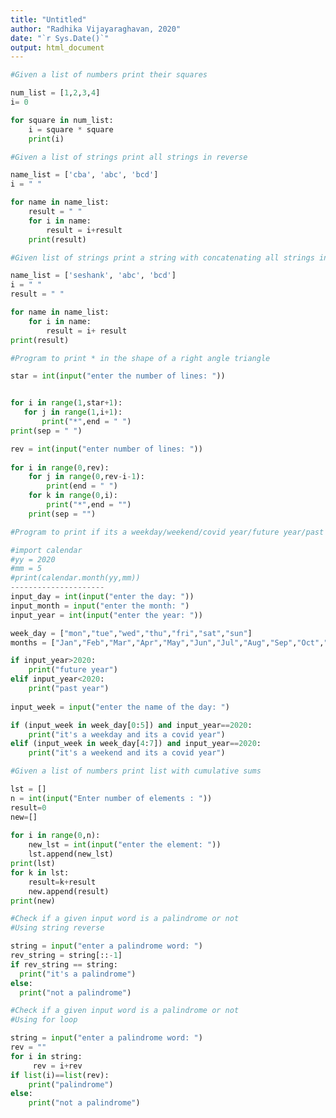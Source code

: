 ```yaml
---
title: "Untitled"
author: "Radhika Vijayaraghavan, 2020"
date: "`r Sys.Date()`"
output: html_document
---
```


```python
#Given a list of numbers print their squares

num_list = [1,2,3,4]
i= 0

for square in num_list:
    i = square * square
    print(i)


```

```python
#Given a list of strings print all strings in reverse

name_list = ['cba', 'abc', 'bcd']
i = " "

for name in name_list:
    result = " "
    for i in name:
        result = i+result
    print(result)

```


```python
#Given list of strings print a string with concatenating all strings in reverse from behind

name_list = ['seshank', 'abc', 'bcd']
i = " "
result = " "

for name in name_list:
    for i in name:
        result = i+ result
print(result)

```


```python
#Program to print * in the shape of a right angle triangle

star = int(input("enter the number of lines: "))


for i in range(1,star+1):
   for j in range(1,i+1):
       print("*",end = " ")
print(sep = " ") 


```


```python
rev = int(input("enter number of lines: "))
          
for i in range(0,rev):
    for j in range(0,rev-i-1):
        print(end = " ")
    for k in range(0,i):
        print("*",end = "")
    print(sep = "")


```


```python
#Program to print if its a weekday/weekend/covid year/future year/past year

#import calendar
#yy = 2020
#mm = 5
#print(calendar.month(yy,mm))
---------------------   
input_day = int(input("enter the day: "))
input_month = input("enter the month: ")
input_year = int(input("enter the year: "))

week_day = ["mon","tue","wed","thu","fri","sat","sun"]
months = ["Jan","Feb","Mar","Apr","May","Jun","Jul","Aug","Sep","Oct","Nov","Dec"]

if input_year>2020:
    print("future year")
elif input_year<2020:
    print("past year")
    
input_week = input("enter the name of the day: ")

if (input_week in week_day[0:5]) and input_year==2020:
    print("it's a weekday and its a covid year")
elif (input_week in week_day[4:7]) and input_year==2020:
    print("it's a weekend and its a covid year")


```


```python

#Given a list of numbers print list with cumulative sums

lst = []
n = int(input("Enter number of elements : "))
result=0
new=[]
  
for i in range(0,n): 
    new_lst = int(input("enter the element: ")) 
    lst.append(new_lst)        
print(lst)
for k in lst:
    result=k+result
    new.append(result)
print(new)


```


```python
#Check if a given input word is a palindrome or not 
#Using string reverse

string = input("enter a palindrome word: ")
rev_string = string[::-1]
if rev_string == string:
  print("it's a palindrome")
else:
  print("not a palindrome")

```


```python
#Check if a given input word is a palindrome or not
#Using for loop

string = input("enter a palindrome word: ")
rev = ""
for i in string:
     rev = i+rev
if list(i)==list(rev):
    print("palindrome")
else:
    print("not a palindrome")

```



